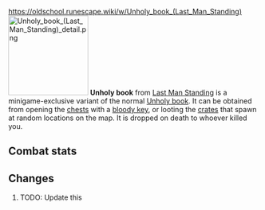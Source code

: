 https://oldschool.runescape.wiki/w/Unholy_book_(Last_Man_Standing)
{{Infobox Item
|name = Unholy book
|image = [[File:Unholy book (Last Man Standing).png]]
|release = [[4 August]] [[2016]]
|update = Last Man Standing Beta and Splashing Restrictions  # TODO: Update this
|members = No
|quest = No
|tradeable = No
|placeholder = No
|equipable = Yes
|stackable = No
|noteable = Yes
|options = Wear, Drop
|examine = The unholy book of Zamorak.
|value = 1
|alchable = No
|weight = 1.0
|id = 27191
}}
[[File:Unholy book (Last Man Standing) detail.png|160px|left]]
'''Unholy book''' from [[Last Man Standing]] is a minigame-exclusive variant of the normal [[Unholy book]]. It can be obtained from opening the [[Chest (Last Man Standing)|chests]] with a [[bloody key]], or looting the [[Crate (Last Man Standing)|crates]] that spawn at random locations on the map. It is dropped on death to whoever killed you.

==Combat stats==
{{Infobox Bonuses
|astab = 8
|aslash = 8
|acrush = 8
|amagic = 8
|arange = 8
|dstab = 0
|dslash = 0
|dcrush = 0
|dmagic = 0
|drange = 0
|str = 0
|rstr = 0
|mdmg = 0
|prayer = 5
|slot = shield
|image = [[File:Unholy book equipped male.png|160px]]
|altimage = [[File:Unholy book equipped female.png|160px]]
}}

==Changes==
# TODO: Update this
{{Subject changes header}}
{{Subject changes
|date = 4 August 2016
|update = Last Man Standing
|change = The item was made fully available with the release of Last Man Standing.
}}
{{Subject changes footer}}

{{Last Man Standing In-game Items}}
